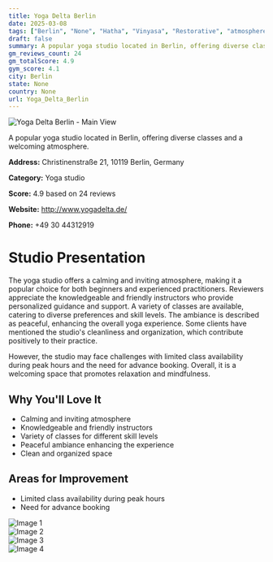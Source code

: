 ```yaml
---
title: Yoga Delta Berlin
date: 2025-03-08
tags: ["Berlin", "None", "Hatha", "Vinyasa", "Restorative", "atmosphere", "cleanliness", "Berlin"]  
draft: false
summary: A popular yoga studio located in Berlin, offering diverse classes and a welcoming atmosphere.
gm_reviews_count: 24
gm_totalScore: 4.9
gym_score: 4.1
city: Berlin
state: None
country: None
url: Yoga_Delta_Berlin
---
```


<div className="aspect-[16/9] relative my-8">
  <img 
    src="https://lh5.googleusercontent.com/p/AF1QipNqkrnpsKxVskXNE2KTLKVwvywGTBid4eYvcHS6=w1920-h1080-k-no"
    alt="Yoga Delta Berlin - Main View"
    className="object-cover absolute inset-0 w-full h-full rounded-lg"
  />
</div>

A popular yoga studio located in Berlin, offering diverse classes and a welcoming atmosphere.

**Address:** Christinenstraße 21, 10119 Berlin, Germany

**Category:** Yoga studio

**Score:** 4.9 based on 24 reviews

**Website:** http://www.yogadelta.de/

**Phone:** +49 30 44312919

# Studio Presentation

The yoga studio offers a calming and inviting atmosphere, making it a popular choice for both beginners and experienced practitioners. Reviewers appreciate the knowledgeable and friendly instructors who provide personalized guidance and support. A variety of classes are available, catering to diverse preferences and skill levels. The ambiance is described as peaceful, enhancing the overall yoga experience. Some clients have mentioned the studio's cleanliness and organization, which contribute positively to their practice.

However, the studio may face challenges with limited class availability during peak hours and the need for advance booking. Overall, it is a welcoming space that promotes relaxation and mindfulness.

## Why You'll Love It

- Calming and inviting atmosphere
- Knowledgeable and friendly instructors
- Variety of classes for different skill levels
- Peaceful ambiance enhancing the experience
- Clean and organized space

## Areas for Improvement

- Limited class availability during peak hours
- Need for advance booking

<div className="grid grid-cols-1 xl:grid-cols-2 gap-4 my-8">
<div className="aspect-[4/3] relative"><img src="https://lh5.googleusercontent.com/p/AF1QipP3uP_ZEcpowhHGT-IkrjOqTn4G5z4LVUbJrCh_=w1920-h1080-k-no" alt="Image 1" className="object-cover absolute inset-0 w-full h-full rounded-lg" /></div>
<div className="aspect-[4/3] relative"><img src="https://lh5.googleusercontent.com/p/AF1QipOa4FEAeVfxNhQN7DcJ6tlkSwYc69JPJogYL_co=w1920-h1080-k-no" alt="Image 2" className="object-cover absolute inset-0 w-full h-full rounded-lg" /></div>
<div className="aspect-[4/3] relative"><img src="https://lh5.googleusercontent.com/p/AF1QipMouX06Gaf5nZ6Wrv8tGz91Vl0kTpJTc8I0o9SP=w1920-h1080-k-no" alt="Image 3" className="object-cover absolute inset-0 w-full h-full rounded-lg" /></div>
<div className="aspect-[4/3] relative"><img src="https://lh5.googleusercontent.com/p/AF1QipMHhg5zzLkEP4MTPGoPAx7BAQ0cSYHxnRJKiPm5=w1920-h1080-k-no" alt="Image 4" className="object-cover absolute inset-0 w-full h-full rounded-lg" /></div>
</div>